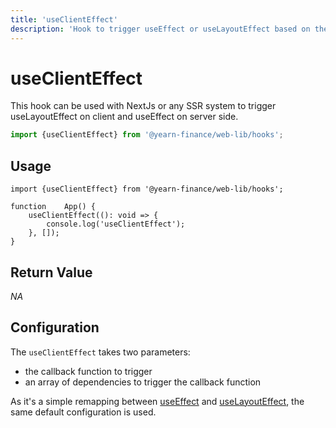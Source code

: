 ```yaml
---
title: 'useClientEffect'
description: 'Hook to trigger useEffect or useLayoutEffect based on the current environment.'
---
```


# useClientEffect
This hook can be used with NextJs or any SSR system to trigger useLayoutEffect on client and useEffect on server side.

```ts
import {useClientEffect} from '@yearn-finance/web-lib/hooks';
```

## Usage

```tsx
import {useClientEffect} from '@yearn-finance/web-lib/hooks';

function	App() {
	useClientEffect((): void => {
		console.log('useClientEffect');
	}, []);
}
```

## Return Value
*NA*

## Configuration
The `useClientEffect` takes two parameters:
- the callback function to trigger
- an array of dependencies to trigger the callback function

As it's a simple remapping between [useEffect](https://reactjs.org/docs/hooks-reference.html#useeffect) and [useLayoutEffect](https://reactjs.org/docs/hooks-reference.html#uselayouteffect), the same default configuration is used.